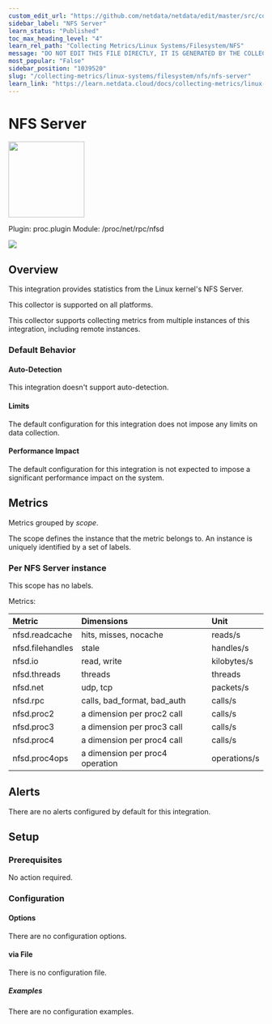 ```yaml
---
custom_edit_url: "https://github.com/netdata/netdata/edit/master/src/collectors/proc.plugin/metadata.yaml"
sidebar_label: "NFS Server"
learn_status: "Published"
toc_max_heading_level: "4"
learn_rel_path: "Collecting Metrics/Linux Systems/Filesystem/NFS"
message: "DO NOT EDIT THIS FILE DIRECTLY, IT IS GENERATED BY THE COLLECTOR'S metadata.yaml FILE"
most_popular: "False"
sidebar_position: "1039520"
slug: "/collecting-metrics/linux-systems/filesystem/nfs/nfs-server"
learn_link: "https://learn.netdata.cloud/docs/collecting-metrics/linux-systems/filesystem/nfs/nfs-server"
---
```



# NFS Server


<img src="https://netdata.cloud/img/nfs.png" width="150"/>


Plugin: proc.plugin
Module: /proc/net/rpc/nfsd

<img src="https://img.shields.io/badge/maintained%20by-Netdata-%2300ab44" />

## Overview

This integration provides statistics from the Linux kernel's NFS Server.



This collector is supported on all platforms.

This collector supports collecting metrics from multiple instances of this integration, including remote instances.


### Default Behavior

#### Auto-Detection

This integration doesn't support auto-detection.

#### Limits

The default configuration for this integration does not impose any limits on data collection.

#### Performance Impact

The default configuration for this integration is not expected to impose a significant performance impact on the system.

## Metrics

Metrics grouped by *scope*.

The scope defines the instance that the metric belongs to. An instance is uniquely identified by a set of labels.



### Per NFS Server instance



This scope has no labels.

Metrics:

| Metric | Dimensions | Unit |
|:------|:----------|:----|
| nfsd.readcache | hits, misses, nocache | reads/s |
| nfsd.filehandles | stale | handles/s |
| nfsd.io | read, write | kilobytes/s |
| nfsd.threads | threads | threads |
| nfsd.net | udp, tcp | packets/s |
| nfsd.rpc | calls, bad_format, bad_auth | calls/s |
| nfsd.proc2 | a dimension per proc2 call | calls/s |
| nfsd.proc3 | a dimension per proc3 call | calls/s |
| nfsd.proc4 | a dimension per proc4 call | calls/s |
| nfsd.proc4ops | a dimension per proc4 operation | operations/s |



## Alerts

There are no alerts configured by default for this integration.


## Setup


### Prerequisites

No action required.

### Configuration

#### Options



There are no configuration options.



#### via File

There is no configuration file.

##### Examples
There are no configuration examples.



